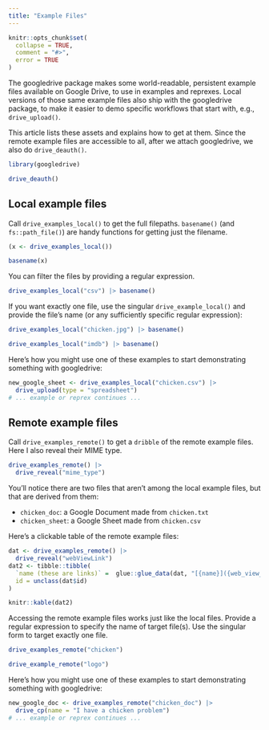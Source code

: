 ```yaml
---
title: "Example Files"
---
```


```r
knitr::opts_chunk$set(
  collapse = TRUE,
  comment = "#>",
  error = TRUE
)
```

The googledrive package makes some world-readable, persistent example files available on Google Drive, to use in examples and reprexes.
Local versions of those same example files also ship with the googledrive package, to make it easier to demo specific workflows that start with, e.g., `drive_upload()`.

This article lists these assets and explains how to get at them.
Since the remote example files are accessible to all, after we attach googledrive, we also do `drive_deauth()`.

```r
library(googledrive)

drive_deauth()
```

## Local example files

Call `drive_examples_local()` to get the full filepaths.
`basename()` (and `fs::path_file()`) are handy functions for getting just the filename.

```r
(x <- drive_examples_local())

basename(x)
```

You can filter the files by providing a regular expression.

```r
drive_examples_local("csv") |> basename()
```

If you want exactly one file, use the singular `drive_example_local()` and provide the file's name (or any sufficiently specific regular expression):

```r
drive_examples_local("chicken.jpg") |> basename()

drive_examples_local("imdb") |> basename()
```

Here's how you might use one of these examples to start demonstrating something with googledrive:

```r
new_google_sheet <- drive_examples_local("chicken.csv") |>
  drive_upload(type = "spreadsheet")
# ... example or reprex continues ...
```

## Remote example files

Call `drive_examples_remote()` to get a `dribble` of the remote example files.
Here I also reveal their MIME type.

```r
drive_examples_remote() |>
  drive_reveal("mime_type")
```

You'll notice there are two files that aren't among the local example files, but that are derived from them:

* `chicken_doc`: a Google Document made from `chicken.txt`
* `chicken_sheet`: a Google Sheet made from `chicken.csv`

Here's a clickable table of the remote example files:

```r
dat <- drive_examples_remote() |>
  drive_reveal("webViewLink")
dat2 <- tibble::tibble(
  `name (these are links)` =  glue::glue_data(dat, "[{name}]({web_view_link})"),
  id = unclass(dat$id)
)
```

```r
knitr::kable(dat2)
```

Accessing the remote example files works just like the local files.
Provide a regular expression to specify the name of target file(s).
Use the singular form to target exactly one file.

```r
drive_examples_remote("chicken")

drive_example_remote("logo")
```

Here's how you might use one of these examples to start demonstrating something with googledrive:

```r
new_google_doc <- drive_examples_remote("chicken_doc") |>
  drive_cp(name = "I have a chicken problem")
# ... example or reprex continues ...
```

